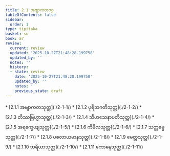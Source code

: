 ```yaml
---
title: 2.1 အဗျာကတဝဂ္ဂ
tableOfContents: false
sidebar:
  order: 1
type: tipitaka
basket: su
book: a7
review:
  current: review
  updated: '2025-10-27T21:48:28.199758'
  updated_by: ''
  notes: ''
  history:
  - state: review
    date: '2025-10-27T21:48:28.199758'
    updated_by: ''
    notes: ''
    previous_state: draft
---
```



<ReviewStatus review={frontmatter.review} showDetails={true} />

<HypothesisAnnotation frontmatter={frontmatter} />

<DynamicBreadcrumb />



<TableOfContents book="a7" section="2.1">
* [2.1.1 အဗျာကတသုတ္တ](./2-1-1/)
* [2.1.2 ပုရိသဂတိသုတ္တ](./2-1-2/)
* [2.1.3 တိဿဗြဟ္မာသုတ္တ](./2-1-3/)
* [2.1.4 သီဟသေနာပတိသုတ္တ](./2-1-4/)
* [2.1.5 အရက္ခေယျသုတ္တ](./2-1-5/)
* [2.1.6 ကိမိလသုတ္တ](./2-1-6/)
* [2.1.7 သတ္တဓမ္မသုတ္တ](./2-1-7/)
* [2.1.8 ပစလာယမာနသုတ္တ](./2-1-8/)
* [2.1.9 မေတ္တသုတ္တ](./2-1-9/)
* [2.1.10 ဘရိယာသုတ္တ](./2-1-10/)
* [2.1.11 ကောဓနသုတ္တ](./2-1-11/)
</TableOfContents>
